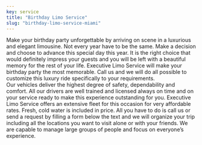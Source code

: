 ```yaml
---
key: service
title: "Birthday Limo Service"
slug: "birthday-limo-service-miami"
---
```


Make your birthday party unforgettable by arriving on scene in a luxurious and elegant limousine. Not every year have to be the same. Make a decision and choose to advance this special day this year. It is the right choice that would definitely impress your guests and you will be left with a beautiful memory for the rest of your life. Executive Limo Service will make your birthday party the most memorable. Call us and we will do all possible to customize this luxury ride specifically to your requirements.  
Our vehicles deliver the highest degree of safety, dependability and comfort. All our drivers are well trained and licensed always on time and on your service ready to make this experience outstanding for you. Executive Limo Service offers an extensive fleet for this occasion for very affordable rates. Fresh, cold water is included in price. All you have to do is call us or send a request by filling a form below the text and we will organize your trip including all the locations you want to visit alone or with your friends. We are capable to manage large groups of people and focus on everyone’s experience.
